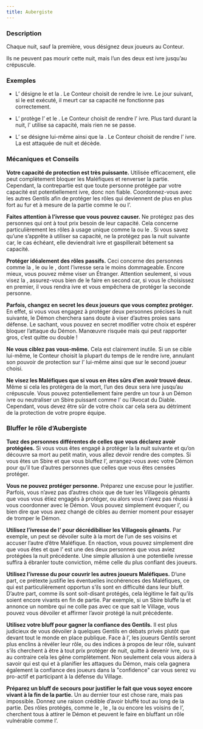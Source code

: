```yaml
---
title: Aubergiste
---
```



<Role AUBERGISTE header />

### Description

Chaque nuit, sauf la première, vous désignez deux joueurs au Conteur.

Ils ne peuvent pas mourir cette nuit, mais l’un des deux est ivre jusqu’au crépuscule.

### Exemples

- L’<Role AUBERGISTE /> désigne le <Role FOU /> et la <Role FEMME_DE_CHAMBRE />. Le Conteur choisit de rendre le <Role FOU /> ivre. Le jour suivant, si le <Role FOU /> est exécuté, il meurt car sa capacité ne fonctionne pas correctement.

- L’<Role AUBERGISTE /> protège l’<Role ASSASSIN /> et le <Role PO />. Le Conteur choisit de rendre l’<Role ASSASSIN /> ivre. Plus tard durant la nuit, l’<Role ASSASSIN /> utilise sa capacité, mais rien ne se passe.

- L’<Role AUBERGISTE /> se désigne lui-même ainsi que la <Role FEMME_DE_CHAMBRE />. Le Conteur choisit de rendre l’<Role AUBERGISTE /> ivre. La <Role FEMME_DE_CHAMBRE /> est attaquée de nuit et décède.

### Mécaniques et Conseils

**Votre capacité de protection est très puissante.** Utilisée efficacement, elle peut complètement bloquer les Maléfiques et renverser la partie. Cependant, la contrepartie est que toute personne protégée par votre capacité est potentiellement ivre, donc non fiable. Coordonnez-vous avec les autres Gentils afin de protéger les rôles qui deviennent de plus en plus fort au fur et à mesure de la partie comme le <Role PACIFISTE /> ou l’<Role EXORCISTE />.

**Faites attention à l’ivresse que vous pouvez causer.** Ne protégez pas des personnes qui ont à tout prix besoin de leur capacité. Cela concerne particulièrement les rôles à usage unique comme la <Role COURTISANE /> ou le <Role PROFESSEUR />. Si vous savez qu’une <Role COURTISANE /> s’apprête à utiliser sa capacité, ne la protégez pas la nuit suivante car, le cas échéant, elle deviendrait ivre et gaspillerait bêtement sa capacité.

**Protéger idéalement des rôles passifs.** Ceci concerne des personnes comme la <Role MAMIE />, le <Role PACIFISTE /> ou le <Role FOU />, dont l’ivresse sera le moins dommageable. Encore mieux, vous pouvez même viser un Étranger. Attention seulement, si vous visez la <Role BRUTE />, assurez-vous bien de le faire en second car, si vous le choisissez en premier, il vous rendra ivre et vous empêchera de protéger la seconde personne.

**Parfois, changez en secret les deux joueurs que vous comptez protéger.** En effet, si vous vous engagez à protéger deux personnes précises la nuit suivante, le Démon cherchera sans doute à viser d’autres proies sans défense. Le sachant, vous pouvez en secret modifier votre choix et espérer bloquer l’attaque du Démon. Manœuvre risquée mais qui peut rapporter gros, c’est quitte ou double !

**Ne vous ciblez pas vous-même.** Cela est clairement inutile. Si un <Role AUBERGISTE /> se cible lui-même, le Conteur choisit la plupart du temps de le rendre ivre, annulant son pouvoir de protection sur l’<Role AUBERGISTE /> lui-même ainsi que sur le second joueur choisi.

**Ne visez les Maléfiques que si vous en êtes sûrs d’en avoir trouvé deux.** Même si cela les protègera de la mort, l’un des deux sera ivre jusqu’au crépuscule. Vous pouvez potentiellement faire perdre un tour à un Démon ivre ou neutraliser un Sbire puissant comme l’<Role ASSASSIN /> ou l’Avocat du Diable. Cependant, vous devez être sûr de votre choix car cela sera au détriment de la protection de votre propre équipe.

### Bluffer le rôle d’Aubergiste

**Tuez des personnes différentes de celles que vous déclarez avoir protégées.** Si vous vous êtes engagé à protéger la <Role FEMME_DE_CHAMBRE /> la nuit suivante et qu’on découvre sa mort au petit matin, vous allez devoir rendre des comptes. Si vous êtes un Sbire et que vous bluffez l’<Role AUBERGISTE />, arrangez-vous avec votre Démon pour qu’il tue d’autres personnes que celles que vous êtes censées protéger.

**Vous ne pouvez protéger personne.** Préparez une excuse pour le justifier. Parfois, vous n’avez pas d’autres choix que de tuer les Villageois gênants que vous vous étiez engagés à protéger, ou alors vous n’avez pas réussi à vous coordonner avec le Démon. Vous pouvez simplement évoquer l’<Role ASSASSIN />, ou bien dire que vous avez changé de cibles au dernier moment pour essayer de tromper le Démon.

**Utilisez l’ivresse de l’<Role AUBERGISTE /> pour décrédibiliser les Villageois gênants.** Par exemple, un <Role HERBORISTE /> peut se dévoiler suite à la mort de l’un de ses voisins et accuser l’autre d’être Maléfique. En réaction, vous pouvez simplement dire que vous êtes <Role AUBERGISTE /> et que l’<Role HERBORISTE /> est une des deux personnes que vous aviez protégées la nuit précédente. Une simple allusion à une potentielle ivresse suffira à ébranler toute conviction, même celle du plus confiant des joueurs.

**Utilisez l’ivresse du <Role MARIN /> pour couvrir les autres joueurs Maléfiques.** D’une part, ce prétexte justifie les éventuelles incohérences des Maléfiques, ce qui est particulièrement opportun s’ils sont en difficulté dans leur bluff. D’autre part, comme ils sont soit-disant protégés, cela légitime le fait qu’ils soient encore vivants en fin de partie. Par exemple, si un Sbire bluffe la <Role FEMME_DE_CHAMBRE /> et annonce un nombre qui ne colle pas avec ce que sait le Village, vous pouvez vous dévoiler <Role AUBERGISTE /> et affirmer l’avoir protégé la nuit précédente.

**Utilisez votre bluff pour gagner la confiance des Gentils.** Il est plus judicieux de vous dévoiler à quelques Gentils en débats privés plutôt que devant tout le monde en place publique. Face à l’<Role AUBERGISTE />, les joueurs Gentils seront plus enclins à révéler leur rôle, ou des indices à propos de leur rôle, suivant s’ils cherchent à être à tout prix protéger de nuit, quitte à devenir ivre, ou si au contraire cela les gêne complètement. Non seulement cela vous aidera à savoir qui est qui et à planifier les attaques du Démon, mais cela gagnera également la confiance des joueurs dans la "confidence" car vous serez vu pro-actif et participant à la défense du Village.

**Préparez un bluff de secours pour justifier le fait que vous soyez encore vivant à la fin de la partie.** Un <Role AUBERGISTE /> au dernier tour est chose rare, mais pas impossible. Donnez une raison crédible d’avoir bluffé tout au long de la partie. Des rôles protégés, comme le <Role MARIN />, le <Role FOU />, la <Role BRUTE /> ou encore les voisins de l’<Role HERBORISTE />, cherchent tous à attirer le Démon et peuvent le faire en bluffant un rôle vulnérable comme l’<Role AUBERGISTE />.

